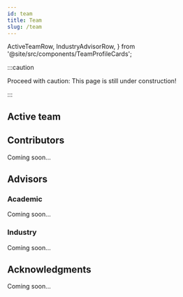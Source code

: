 ```yaml
---
id: team
title: Team
slug: /team
---
```


  ActiveTeamRow,
  IndustryAdvisorRow,
} from '@site/src/components/TeamProfileCards';

:::caution

Proceed with caution: This page is still under construction!

:::

## Active team

<ActiveTeamRow />

## Contributors

Coming soon...

## Advisors

### Academic

Coming soon...

### Industry

Coming soon...

<!-- Ucomment when descriptions read -->
<!-- <IndustryAdvisorRow /> -->

## Acknowledgments

Coming soon...

